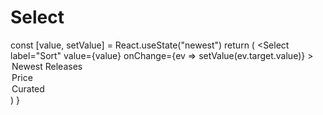
<Meta title="Select" component={Select} />

# Select

  const [value, setValue] = React.useState("newest")
  return (
    <Select
      label="Sort"
      value={value}
      onChange={ev => setValue(ev.target.value)}
    >
      <option value="newest">Newest Releases</option>
      <option value="price">Price</option>
      <option value="curated">Curated</option>
    </Select>
  )
}

<Story name="Default">
  <ManagedSelect />
</Story>
